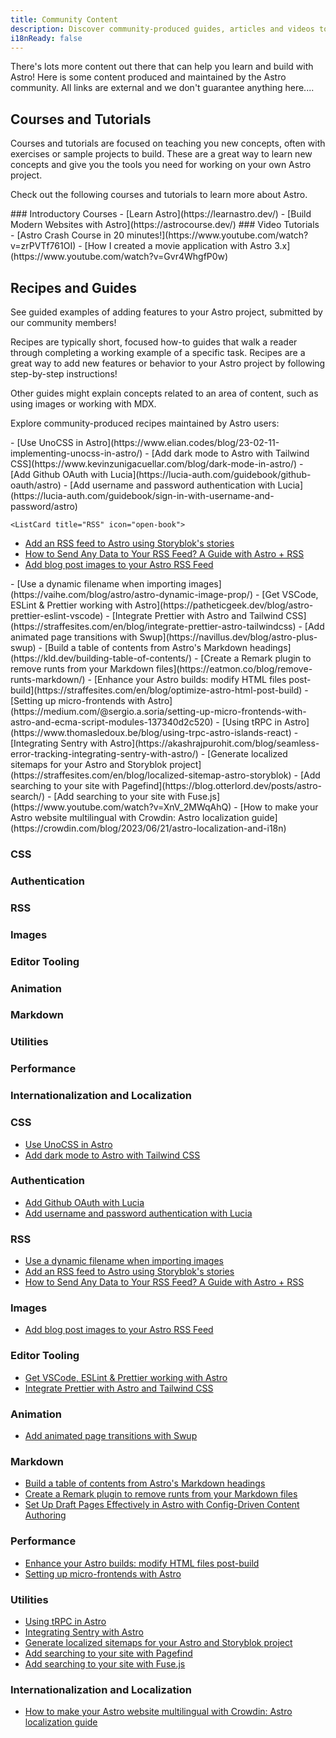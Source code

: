 ```yaml
---
title: Community Content
description: Discover community-produced guides, articles and videos to help you learn and build with Astro!
i18nReady: false
---
```



There's lots more content out there that can help you learn and build with Astro! Here is some content produced and maintained by the Astro community. All links are external and we don't guarantee anything here....

## Courses and Tutorials 

Courses and tutorials are focused on teaching you new concepts, often with exercises or sample projects to build. These are a great way to learn new concepts and give you the tools you need for working on your own Astro project.

Check out the following courses and tutorials to learn more about Astro.

  <ListCard title="Courses and Tutorials" icon="laptop">
  ### Introductory Courses
  - [Learn Astro](https://learnastro.dev/)
  - [Build Modern Websites with Astro](https://astrocourse.dev/)
  ### Video Tutorials
  - [Astro Crash Course in 20 minutes!](https://www.youtube.com/watch?v=zrPVTf761OI)
  - [How I created a movie application with Astro 3.x](https://www.youtube.com/watch?v=Gvr4WhgfP0w)
  </ListCard>


## Recipes and Guides

See guided examples of adding features to your Astro project, submitted by our community members!

Recipes are typically short, focused how-to guides that walk a reader through completing a working example of a specific task. Recipes are a great way to add new features or behavior to your Astro project by following step-by-step instructions!

Other guides might explain concepts related to an area of content, such as using images or working with MDX.

Explore community-produced recipes maintained by Astro users:

  <ListCard title="CSS" icon="open-book">
  - [Use UnoCSS in Astro](https://www.elian.codes/blog/23-02-11-implementing-unocss-in-astro/)
  - [Add dark mode to Astro with Tailwind CSS](https://www.kevinzunigacuellar.com/blog/dark-mode-in-astro/)
  </ListCard>

  <ListCard title="Authentication" icon="open-book">
  - [Add Github OAuth with Lucia](https://lucia-auth.com/guidebook/github-oauth/astro)
  - [Add username and password authentication with Lucia](https://lucia-auth.com/guidebook/sign-in-with-username-and-password/astro)
  </ListCard>

    <ListCard title="RSS" icon="open-book">
  - [Add an RSS feed to Astro using Storyblok's stories](https://straffesites.com/en/blog/rss-feed-astro-storyblok)
  - [How to Send Any Data to Your RSS Feed? A Guide with Astro + RSS](https://aritraroy.live/tutorial/blogs/2023/how-to-send-any-data-to-rss-feed/)
  - [Add blog post images to your Astro RSS Feed](https://webreaper.dev/posts/astro-rss-feed-blog-post-images/)
  </ListCard>

  <ListCard title="Images" icon="open-book">
  - [Use a dynamic filename when importing images](https://vaihe.com/blog/astro/astro-dynamic-image-prop/)
  </ListCard>
  
  <ListCard title="Editor Tooling" icon="open-book">
  - [Get VSCode, ESLint & Prettier working with Astro](https://patheticgeek.dev/blog/astro-prettier-eslint-vscode)
  - [Integrate Prettier with Astro and Tailwind CSS](https://straffesites.com/en/blog/integrate-prettier-astro-tailwindcss)
  </ListCard>

  <ListCard title="Animation" icon="open-book">
  - [Add animated page transitions with Swup](https://navillus.dev/blog/astro-plus-swup)
  </ListCard>

  <ListCard title="Markdown" icon="open-book">
  - [Build a table of contents from Astro's Markdown headings](https://kld.dev/building-table-of-contents/)
  - [Create a Remark plugin to remove runts from your Markdown files](https://eatmon.co/blog/remove-runts-markdown/)
  </ListCard>

  <ListCard title="Performance" icon="open-book">
    - [Enhance your Astro builds: modify HTML files post-build](https://straffesites.com/en/blog/optimize-astro-html-post-build)
    - [Setting up micro-frontends with Astro](https://medium.com/@sergio.a.soria/setting-up-micro-frontends-with-astro-and-ecma-script-modules-137340d2c520)
  </ListCard>

  <ListCard title="Utilities" icon="open-book">
  - [Using tRPC in Astro](https://www.thomasledoux.be/blog/using-trpc-astro-islands-react)
  - [Integrating Sentry with Astro](https://akashrajpurohit.com/blog/seamless-error-tracking-integrating-sentry-with-astro/)
  - [Generate localized sitemaps for your Astro and Storyblok project](https://straffesites.com/en/blog/localized-sitemap-astro-storyblok)
  - [Add searching to your site with Pagefind](https://blog.otterlord.dev/posts/astro-search/)
  - [Add searching to your site with Fuse.js](https://www.youtube.com/watch?v=XnV_2MWqAhQ) 
  </ListCard>

  <ListCard title="Internationalizaton and Localization" icon="open-book">
  - [How to make your Astro website multilingual with Crowdin: Astro localization guide](https://crowdin.com/blog/2023/06/21/astro-localization-and-i18n)
  </ListCard>


### CSS
<CardGrid>
  <LinkCard 
    href="https://www.elian.codes/blog/23-02-11-implementing-unocss-in-astro/"
		title="Use UnoCSS in Astro"
		description="Guide to installing and configuring the UnoCSS Astro integration"
  />
  <LinkCard 
    href="https://www.kevinzunigacuellar.com/blog/dark-mode-in-astro/"
		title="Add dark mode to Astro with Tailwind CSS"
		description="Implement dark mode in an accessible way with Tailwind and Preact"
  />
</CardGrid>

### Authentication
<CardGrid>
  <LinkCard 
    href="https://lucia-auth.com/guidebook/github-oauth/astro"
		title="Add Github OAuth with Lucia"
		description=" "
  />
  <LinkCard 
    href="https://lucia-auth.com/guidebook/sign-in-with-username-and-password/astro"
		title="Add username and password authentication with Lucia"
		description=""
  />
</CardGrid>

### RSS
<CardGrid>
  <LinkCard 
    href="https://straffesites.com/en/blog/rss-feed-astro-storyblok"
		title="Add an RSS feed to Astro using Storyblok's stories"
		description=" "
  />
  <LinkCard 
    href="https://aritraroy.live/tutorial/blogs/2023/how-to-send-any-data-to-rss-feed/"
		title="How to Send Any Data to Your RSS Feed? A Guide with Astro + RSS"
		description=""
  />
  <LinkCard 
    href="https://webreaper.dev/posts/astro-rss-feed-blog-post-images/"
		title="Add blog post images to your Astro RSS Feed"
		description=""
  />
</CardGrid>

### Images
<CardGrid>
  <LinkCard 
    href="https://vaihe.com/blog/astro/astro-dynamic-image-prop/"
		title="Use a dynamic filename when importing images"
		description=" "
  />
   <LinkCard 
    href="https://webreaper.dev/posts/astro-rss-feed-blog-post-images/"
		title="Add blog post images to your Astro RSS Feed"
		description=""
  />
</CardGrid>

### Editor Tooling
<CardGrid>
  <LinkCard 
    href="https://patheticgeek.dev/blog/astro-prettier-eslint-vscode"
		title="Get VSCode, ESLint & Prettier working with Astro"
		description=" "
  />
   <LinkCard 
    href="https://straffesites.com/en/blog/integrate-prettier-astro-tailwindcss"
		title="Integrate Prettier with Astro and Tailwind CSS"
		description=""
  />
</CardGrid>

### Animation
<CardGrid>
  <LinkCard 
    href="https://navillus.dev/blog/astro-plus-swup"
		title="Add animated page transitions with Swup"
		description=" "
  />
   <LinkCard 
    href=""
		title="Your recipe here!"
		description=""
  />
</CardGrid>

### Markdown
<CardGrid>
  <LinkCard 
    href="https://kld.dev/building-table-of-contents/"
		title="Build a table of contents from Astro's Markdown headings"
		description=" "
  />
   <LinkCard 
    href="https://eatmon.co/blog/remove-runts-markdown/"
		title="Create a Remark plugin to remove runts from your Markdown files"
		description=""
  />
  <LinkCard 
    href="https://akashrajpurohit.com/blog/set-up-draft-pages-effectively-in-astro-with-configdriven-content-authoring/"
		title="Set Up Draft Pages Effectively in Astro with Config-Driven Content Authoring"
		description=""
  />
</CardGrid>

### Utilities
<CardGrid>
  <LinkCard 
    href="https://www.thomasledoux.be/blog/using-trpc-astro-islands-react"
		title="Using tRPC in Astro"
		description=" "
  />
   <LinkCard 
    href="https://akashrajpurohit.com/blog/seamless-error-tracking-integrating-sentry-with-astro/"
		title="Seamless Error Tracking: Integrating Sentry with Astro"
		description=""
  />
  <LinkCard 
    href="https://straffesites.com/en/blog/localized-sitemap-astro-storyblok"
		title="Generate localized sitemaps for your Astro and Storyblok project"
		description=""
  />
  <LinkCard 
    href="https://blog.otterlord.dev/posts/astro-search/"
    title="Add searching to your site with Pagefind"
    description=" "
  />
  <LinkCard 
    href="https://www.youtube.com/watch?v=XnV_2MWqAhQ"
    title="Add searching to your site with Fuse.js"
    description=""
  />
</CardGrid>

### Performance
<CardGrid>
  <LinkCard 
    href="https://straffesites.com/en/blog/optimize-astro-html-post-build"
		title="Enhance your Astro builds: modify HTML files post-build"
		description=" "
  />
   <LinkCard 
    href="https://medium.com/@sergio.a.soria/setting-up-micro-frontends-with-astro-and-ecma-script-modules-137340d2c520"
		title="Setting up micro-frontends with Astro"
		description=""
  />
</CardGrid>

### Internationalization and Localization
<CardGrid>
  <LinkCard 
    href="https://crowdin.com/blog/2023/06/21/astro-localization-and-i18n"
		title="How to make your Astro website multilingual with Crowdin: Astro localization guide"
		description=""
  />
   <LinkCard 
    href=""
		title="Your recipe here!"
		description=""
  />
</CardGrid>
 



### CSS
- [Use UnoCSS in Astro](https://www.elian.codes/blog/23-02-11-implementing-unocss-in-astro/)
- [Add dark mode to Astro with Tailwind CSS](https://www.kevinzunigacuellar.com/blog/dark-mode-in-astro/)
### Authentication
- [Add Github OAuth with Lucia](https://lucia-auth.com/guidebook/github-oauth/astro)
- [Add username and password authentication with Lucia](https://lucia-auth.com/guidebook/sign-in-with-username-and-password/astro)
### RSS
- [Use a dynamic filename when importing images](https://vaihe.com/blog/astro/astro-dynamic-image-prop/)
- [Add an RSS feed to Astro using Storyblok's stories](https://straffesites.com/en/blog/rss-feed-astro-storyblok)
- [How to Send Any Data to Your RSS Feed? A Guide with Astro + RSS](https://aritraroy.live/tutorial/blogs/2023/how-to-send-any-data-to-rss-feed/)
### Images
- [Add blog post images to your Astro RSS Feed](https://webreaper.dev/posts/astro-rss-feed-blog-post-images/)
### Editor Tooling
- [Get VSCode, ESLint & Prettier working with Astro](https://patheticgeek.dev/blog/astro-prettier-eslint-vscode)
- [Integrate Prettier with Astro and Tailwind CSS](https://straffesites.com/en/blog/integrate-prettier-astro-tailwindcss)
### Animation
- [Add animated page transitions with Swup](https://navillus.dev/blog/astro-plus-swup)
### Markdown
- [Build a table of contents from Astro's Markdown headings](https://kld.dev/building-table-of-contents/)
- [Create a Remark plugin to remove runts from your Markdown files](https://eatmon.co/blog/remove-runts-markdown/)
- [Set Up Draft Pages Effectively in Astro with Config-Driven Content Authoring](https://akashrajpurohit.com/blog/set-up-draft-pages-effectively-in-astro-with-configdriven-content-authoring/)
### Performance
- [Enhance your Astro builds: modify HTML files post-build](https://straffesites.com/en/blog/optimize-astro-html-post-build)
- [Setting up micro-frontends with Astro](https://medium.com/@sergio.a.soria/setting-up-micro-frontends-with-astro-and-ecma-script-modules-137340d2c520)
### Utilities
- [Using tRPC in Astro](https://www.thomasledoux.be/blog/using-trpc-astro-islands-react)
- [Integrating Sentry with Astro](https://akashrajpurohit.com/blog/seamless-error-tracking-integrating-sentry-with-astro/)
- [Generate localized sitemaps for your Astro and Storyblok project](https://straffesites.com/en/blog/localized-sitemap-astro-storyblok)
- [Add searching to your site with Pagefind](https://blog.otterlord.dev/posts/astro-search/)
- [Add searching to your site with Fuse.js](https://www.youtube.com/watch?v=XnV_2MWqAhQ) 
### Internationalization and Localization
- [How to make your Astro website multilingual with Crowdin: Astro localization guide](https://crowdin.com/blog/2023/06/21/astro-localization-and-i18n)
